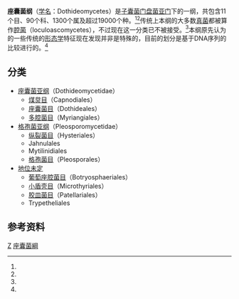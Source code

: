 {{Automatic taxobox
| taxon = Dothideomycetes
| image = Apple scab SEM.jpg
| image_caption = [[苹果黑星菌|苹果黑星菌]]（''Venturia inaequalis''）分生孢子
| authority = 
| subdivision_ranks = 亚纲/目
| subdivision = 参见内文
}}

'''座囊菌纲'''（[[学名|学名]]：Dothideomycetes）是[[子囊菌门|子囊菌门]][[盘菌亚门|盘菌亚门]]下的一纲，共包含11个目、90个科、1300个属及超过19000个种。<ref name=Kirk2008/><ref name=Schoch2009/>传统上本纲的大多数[[真菌|真菌]]都被算作[[腔菌|腔菌]]（loculoascomycetes），不过现在这一分类已不被接受。<ref name=Hibbett2007/>本纲原先认为的一些传统的[[形态学|形态学]]特征现在发现并非是特殊的，目前的划分是基于DNA序列的比较进行的。<ref name=Lumbsch2007/>

== 分类 ==
* [[座囊菌亚纲|座囊菌亚纲]]（Dothideomycetidae）
** [[煤炱目|煤炱目]]（Capnodiales）
** [[座囊菌目|座囊菌目]]（Dothideales）
** [[多腔菌目|多腔菌目]]（Myriangiales）
* [[格孢菌亚纲|格孢菌亚纲]]（Pleosporomycetidae）
** [[纵裂菌目|纵裂菌目]]（Hysteriales）
** Jahnulales
** Mytilinidiales
** [[格孢菌目|格孢菌目]]（Pleosporales）
* [[地位未定|地位未定]]
** [[葡萄座腔菌目|葡萄座腔菌目]]（Botryosphaeriales）
** [[小盾壳目|小盾壳目]]（Microthyriales）
** [[胶皿菌目|胶皿菌目]]（Patellariales）
** Trypetheliales

== 参考资料 ==
{{reflist|2|refs=

<ref name=Hibbett2007>{{cite journal |author=Hibbett DS, Binder M, Bischoff JF, Blackwell M, Cannon PF, Eriksson OE, Huhndorf S, James T, Kirk PM, Lücking R, Lumbsch T, Lutzoni F, Matheny PB, Mclaughlin DJ, Powell MJ, Redhead S, Schoch CL, Spatafora JW, Stalpers JA, Vilgalys R, Aime MC, Aptroot A, Bauer R, Begerow D, Benny GL, Castlebury LA, Crous PW, Dai Y-C, Gams W, Geiser DM, Griffith GW, Gueidan C, Hawksworth DL, Hestmark G, Hosaka K, Humber RA, Hyde K, Ironside JE, Koljalg U, Kurtzman CP, Larsson K-H, Lichtwardt R, Longcore J, Miadlikowska J, Miller A, Moncalvo J-M, Mozley-Standridge S, Oberwinkler F, Parmasto E, Reeb V, Rogers JD, Roux C, Ryvarden L, Sampaio JP, Schüßler A, Sugiyama J, Thorn RG, Tibell L, Untereiner WA, Walker C, Wang Z, Weir A, Weiß M, White MM, Winka K, Yao Y-J, Zhang N. |title=A higher-level phylogenetic classification of the Fungi |journal=Mycological Research |volume=111 |issue=Pt 5 |pages=509–47 |year=2007 |pmid=17572334 |doi=10.1016/j.mycres.2007.03.004}}</ref>

<ref name=Kirk2008>{{cite book |author=Kirk PM, Cannon PF, Minter DW, Stalpers JA. |title=Dictionary of the Fungi. |url=https://archive.org/details/dictionaryfungit00kirk |edition=10th |publisher=CABI |location=Wallingford |year=2008|page=[https://archive.org/details/dictionaryfungit00kirk/page/221 221]|isbn=978-0-85199-826-8}}</ref>

<ref name=Lumbsch2007>{{cite journal |author= Lumbsch HT, Huhndorf S. |title=Whatever happened to the pyrenomycetes and loculoascomycetes? |journal=Mycological Research |volume=6 111 |issue= Pt 9 |pages=1064–1074|year=2007| pmid=18029164 |doi=10.1016/j.mycres.2007.04.004}}</ref>

<ref name=Schoch2009>{{cite journal |doi=10.3114/sim.2009.64.01 |author=Schoch CL, Crous PW, Groenewald JZS, Boehm EWA, BurgessTI, Gruyter J De, Hoog GS De, Dixon LJ,Grube M, Gueidan C, Harada Y, Hatakeyama S, Hirayama K, Hosoya T, Huhndorf SM, Hyde KD, Jones EBG, Kohlmeyer J, Kruys Å, Li YM, Lücking R, Lumbsch HT, Marvanová L, Mbatchou JS, McVay AH, Miller AN, Mugambi GK, Muggia L, Nelsen MP, Nelson P, Owensby CA, Phillips AJL, Phongpaichit S, Pointing SB, Pujade-Renaud V, Raja HA, Rivas Plata E, Robbertse B, Ruibal C, Sakayaroj J, Sano T, Selbmann L, Shearer CA, Shirouzu T, Slippers B, Suetrong S, Tanaka K, Volkmann-Kohlmeyer B, Wingfield MJ, Wood AR, Woudenberg JHC, Yonezawa H, Zhang Y, Spatafora JW. |year=2009 |title=A class-wide phylogenetic assessment of Dothideomycetes |journal=Studies in Mycology |volume=64 |issue= |pages=1–15 |url=http://www.cbs.knaw.nl/publications/1064/06_%20A%20class-wide%20phylogenetic%20assessment%20of%20Dothideomycetes.pdf |accessdate=2010-02-04 |pmid=20169021 |pmc=2816964}}</ref>

}}

{{Fungi classification}}
{{Taxonbar|from=Q132159}}

[[Category:子囊菌门|Z]]
[[Category:座囊菌綱|]]